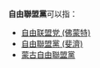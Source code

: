 '''自由聯盟黨'''可以指：

* [[自由联盟党_(佛蒙特)|自由联盟党 (佛蒙特)]]
* [[自由聯盟黨_(斐濟)|自由聯盟黨 (斐濟)]]
* [[蒙古自由聯盟黨|蒙古自由聯盟黨]]

{{disambig|cat=五字政黨消歧義}}